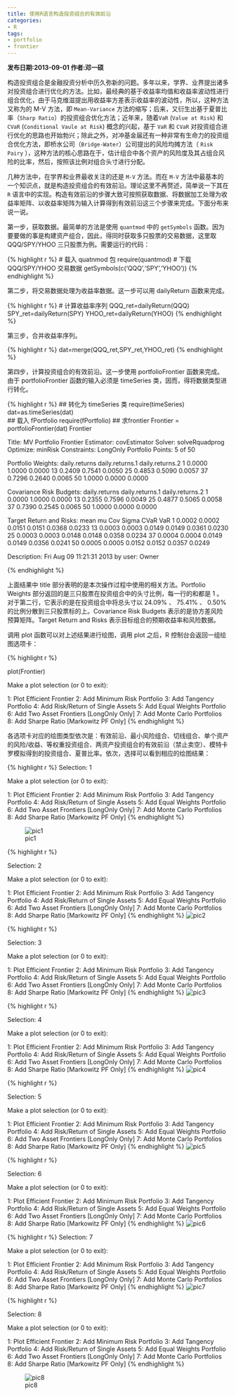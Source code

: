 ```yaml
---
title: 使用R语言构造投资组合的有效前沿
categories:
- R
tags:
- portfolio
- frontier
---
```


<b>发布日期:2013-09-01 作者:邓一硕</b>

构造投资组合是金融投资分析中历久弥新的问题。多年以来，学界、业界提出诸多对投资组合进行优化的方法。比如，最经典的基于收益率均值和收益率波动性进行组合优化，由于马克维滋提出用收益率方差表示收益率的波动性，所以，这种方法又称为的 M-V 方法，即 `Mean-Variance` 方法的缩写；后来，又衍生出基于夏普比率（`Sharp Ratio`）的投资组合优化方法；近年来，随着`VaR` (`Value at Risk`) 和 `CVaR` (`Conditional Vaule at Risk`) 概念的兴起，基于 `VaR` 和 `CVaR` 对投资组合进行优化的思路也开始勃兴；除此之外，对冲基金届还有一种非常有生命力的投资组合优化方法，即桥水公司（`Bridge-Water`）公司提出的风险均摊方法（ `Risk Pairy` ），这种方法的核心思路在于，估计组合中各个资产的风险度及其占组合风险的比率，然后，按照该比例对组合头寸进行分配。

几种方法中，在学界和业界最收关注的还是 `M-V` 方法。而在 `M-V` 方法中最基本的一个知识点，就是构造投资组合的有效前沿。理论这里不再赘述，简单说一下其在 `R` 语言中的实现。构造有效前沿的步骤大致可按照获取数据、将数据加工处理为收益率矩阵、以收益率矩阵为输入计算得到有效前沿这三个步骤来完成。下面分布来说一说。

第一步，获取数据。最简单的方法是使用 `quantmod` 中的 `getSymbols` 函数。因为要要做的事是构建资产组合，因此，得同时获取多只股票的交易数据，这里取 QQQ/SPY/YHOO 三只股票为例。需要运行的代码：

{% highlight r %}
# 载入 quatnmod 包
require(quantmod) 
# 下载 QQQ/SPY/YHOO 交易数据
getSymbols(c('QQQ','SPY','YHOO')) 
{% endhighlight %}

第二步，将交易数据处理为收益率数据。这一步可以用 dailyReturn 函数来完成。

{% highlight r %}
# 计算收益率序列
QQQ_ret=dailyReturn(QQQ)  
SPY_ret=dailyReturn(SPY)
YHOO_ret=dailyReturn(YHOO)
{% endhighlight %}

第三步，合并收益率序列。

{% highlight r %}
dat=merge(QQQ_ret,SPY_ret,YHOO_ret)
{% endhighlight %}

第四步，计算投资组合的有效前沿。这一步使用 portfolioFrontier 函数来完成。由于 portfolioFrontier 函数的输入必须是 timeSeries 类，因而，得将数据类型进行转化。

{% highlight r %}
## 转化为 timeSeries 类
require(timeSeries)
dat=as.timeSeries(dat)  
## 载入 fPortfolio
require(fPortfolio)
## 求frontier 
Frontier = portfolioFrontier(dat)
Frontier

Title:
 MV Portfolio Frontier 
 Estimator:         covEstimator 
 Solver:            solveRquadprog 
 Optimize:          minRisk 
 Constraints:       LongOnly 
 Portfolio Points:  5 of 50 

Portfolio Weights:
   daily.returns daily.returns.1 daily.returns.2
1         0.0000          1.0000          0.0000
13        0.2409          0.7541          0.0050
25        0.4853          0.5090          0.0057
37        0.7296          0.2640          0.0065
50        1.0000          0.0000          0.0000

Covariance Risk Budgets:
   daily.returns daily.returns.1 daily.returns.2
1         0.0000          1.0000          0.0000
13        0.2355          0.7596          0.0049
25        0.4877          0.5065          0.0058
37        0.7390          0.2545          0.0065
50        1.0000          0.0000          0.0000

Target Return and Risks:
     mean     mu    Cov  Sigma   CVaR    VaR
1  0.0002 0.0002 0.0151 0.0151 0.0368 0.0233
13 0.0003 0.0003 0.0149 0.0149 0.0361 0.0230
25 0.0003 0.0003 0.0148 0.0148 0.0358 0.0234
37 0.0004 0.0004 0.0149 0.0149 0.0356 0.0241
50 0.0005 0.0005 0.0152 0.0152 0.0357 0.0249

Description:
 Fri Aug 09 11:21:31 2013 by user: Owner 
 
{% endhighlight %}

上面结果中 title 部分表明的是本次操作过程中使用的相关方法。Portfolio Weights 部分返回的是三只股票在投资组合中的头寸比例，每一行的和都是 1 。对于第二行，它表示的是在投资组合中将总头寸以 24.09% 、 75.41% 、 0.50% 的比例分散到三只股票标的上。Covariance Risk Budgets 表示的是协方差风险预算矩阵。Target Return and Risks 表示目标组合的预期收益率和风险数据。

调用 plot 函数可以对上述结果进行绘图，调用 plot 之后，R 控制台会返回一组绘图选项卡：

{% highlight r %}

plot(Frontier)

Make a plot selection (or 0 to exit): 

1:   Plot Efficient Frontier
2:   Add Minimum Risk Portfolio
3:   Add Tangency Portfolio
4:   Add Risk/Return of Single Assets
5:   Add Equal Weights Portfolio
6:   Add Two Asset Frontiers [LongOnly Only]
7:   Add Monte Carlo Portfolios
8:   Add Sharpe Ratio [Markowitz PF Only]
{% endhighlight %}

各选项卡对应的绘图类型依次是：有效前沿、最小风险组合、切线组合、单个资产的风险/收益、等权重投资组合、两资产投资组合的有效前沿（禁止卖空）、模特卡罗模拟得到的投资组合、夏普比率。依次，选择可以看到相应的绘图结果：

{% highlight r %}
Selection: 1

Make a plot selection (or 0 to exit): 

1:   Plot Efficient Frontier
2:   Add Minimum Risk Portfolio
3:   Add Tangency Portfolio
4:   Add Risk/Return of Single Assets
5:   Add Equal Weights Portfolio
6:   Add Two Asset Frontiers [LongOnly Only]
7:   Add Monte Carlo Portfolios
8:   Add Sharpe Ratio [Markowitz PF Only]
{% endhighlight %}

![pic1](http://i1.tietuku.com/2013/0817/3/13767107819590.png)

{% highlight r %}

Selection: 2

Make a plot selection (or 0 to exit): 

1:   Plot Efficient Frontier
2:   Add Minimum Risk Portfolio
3:   Add Tangency Portfolio
4:   Add Risk/Return of Single Assets
5:   Add Equal Weights Portfolio
6:   Add Two Asset Frontiers [LongOnly Only]
7:   Add Monte Carlo Portfolios
8:   Add Sharpe Ratio [Markowitz PF Only]
{% endhighlight %}
![pic2](http://i1.tietuku.com/2013/0817/3/13767107819590.png)

{% highlight r %}

Selection: 3

Make a plot selection (or 0 to exit): 

1:   Plot Efficient Frontier
2:   Add Minimum Risk Portfolio
3:   Add Tangency Portfolio
4:   Add Risk/Return of Single Assets
5:   Add Equal Weights Portfolio
6:   Add Two Asset Frontiers [LongOnly Only]
7:   Add Monte Carlo Portfolios
8:   Add Sharpe Ratio [Markowitz PF Only]
{% endhighlight %}
![pic3](http://i1.tietuku.com/2013/0817/3/13767107819590.png)

{% highlight r %}

Selection: 4

Make a plot selection (or 0 to exit): 

1:   Plot Efficient Frontier
2:   Add Minimum Risk Portfolio
3:   Add Tangency Portfolio
4:   Add Risk/Return of Single Assets
5:   Add Equal Weights Portfolio
6:   Add Two Asset Frontiers [LongOnly Only]
7:   Add Monte Carlo Portfolios
8:   Add Sharpe Ratio [Markowitz PF Only]
{% endhighlight %}
![pic4](http://i1.tietuku.com/2013/0817/3/13767107819590.png)

{% highlight r %}

Selection: 5

Make a plot selection (or 0 to exit): 

1:   Plot Efficient Frontier
2:   Add Minimum Risk Portfolio
3:   Add Tangency Portfolio
4:   Add Risk/Return of Single Assets
5:   Add Equal Weights Portfolio
6:   Add Two Asset Frontiers [LongOnly Only]
7:   Add Monte Carlo Portfolios
8:   Add Sharpe Ratio [Markowitz PF Only]
{% endhighlight %}
![pic5](http://i1.tietuku.com/2013/0817/3/13767107839572.png)

{% highlight r %}

Selection: 6

Make a plot selection (or 0 to exit): 

1:   Plot Efficient Frontier
2:   Add Minimum Risk Portfolio
3:   Add Tangency Portfolio
4:   Add Risk/Return of Single Assets
5:   Add Equal Weights Portfolio
6:   Add Two Asset Frontiers [LongOnly Only]
7:   Add Monte Carlo Portfolios
8:   Add Sharpe Ratio [Markowitz PF Only]
{% endhighlight %}
![pic6](http://i1.tietuku.com/2013/0817/3/13767107845933.png)

{% highlight r %}
Selection: 7

Make a plot selection (or 0 to exit): 

1:   Plot Efficient Frontier
2:   Add Minimum Risk Portfolio
3:   Add Tangency Portfolio
4:   Add Risk/Return of Single Assets
5:   Add Equal Weights Portfolio
6:   Add Two Asset Frontiers [LongOnly Only]
7:   Add Monte Carlo Portfolios
8:   Add Sharpe Ratio [Markowitz PF Only]
{% endhighlight %}
![pic7](http://i1.tietuku.com/2013/0817/3/13767107845933.png)

{% highlight r %}

Selection: 8

Make a plot selection (or 0 to exit): 

1:   Plot Efficient Frontier
2:   Add Minimum Risk Portfolio
3:   Add Tangency Portfolio
4:   Add Risk/Return of Single Assets
5:   Add Equal Weights Portfolio
6:   Add Two Asset Frontiers [LongOnly Only]
7:   Add Monte Carlo Portfolios
8:   Add Sharpe Ratio [Markowitz PF Only]
{% endhighlight %}

![pic8](http://i1.tietuku.com/2013/0817/3/13767107845933.png)

